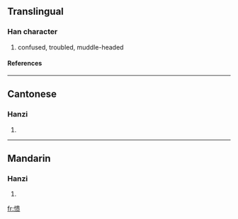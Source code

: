 {{see|憒}}

==Translingual==
===Han character===
{{Han char|rn=61|rad=心|as=09|sn=12|four=|canj=心中一人 (PLMO)}}
# confused, troubled, muddle-headed
====References====
{{Han ref|kx=0396.071|hdz=42328.060|uh=6126|ud=24870}}

----
==Cantonese==
===Hanzi===
{{yue-hanzi|jyut=|y=kui2}}
# {{defn|Cantonese}}

----
==Mandarin==
===Hanzi===
{{cmn-hanzi|tra=憒|pin=[[kuì]] ([[kui4]])|wg=k'uei<sup>4</sup>}}
# {{defn|Mandarin}}

[[fr:愦]]